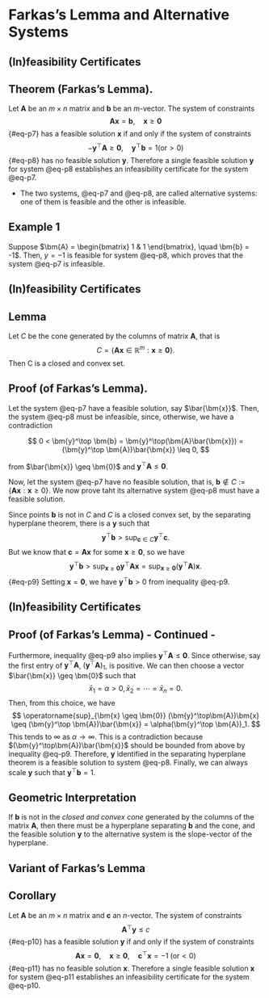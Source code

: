 # Farkas's Lemma and Alternative Systems

## (In)feasibility Certificates

::: {.callout-tip icon=false}
## Theorem (Farkas's Lemma).
Let $\bm{A}$ be an $m \times n$ matrix and $\bm{b}$ be an $m$-vector. The system
of constraints 
$$ \bm{Ax} = \bm{b}, \quad \bm{x} \geq \bm{0} $$ {#eq-p7}
has a feasible solution $\bm{x}$ if and only if the system of constraints 
$$ -\bm{y}^\top \bm{A} \geq \bm{0}, \quad \bm{y}^\top \bm{b} = 1 (\text{or} > 0)
$$ {#eq-p8}
has no feasible solution $\bm{y}$. Therefore a single feasible solution $\bm{y}$
for system @eq-p8 establishes an infeasibility certificate for the system
@eq-p7.
:::

* The two systems, @eq-p7 and @eq-p8, are called alternative systems: one of
them is feasible and the other is infeasible.

::: {.callout-important icon=false}
## Example 1
Suppose $\bm{A} = \begin{bmatrix} 1 & 1 \end{bmatrix}, \quad \bm{b} = -1$.
Then, $y = -1$ is feasible for system @eq-p8, which proves that the system
@eq-p7 is infeasible.
:::


## (In)feasibility Certificates {.smaller}

::: {.callout-tip icon=false}
## Lemma
Let $C$ be the cone generated by the columns of matrix $\bm{A}$, that is 
$$ C = \{\bm{Ax} \in \mathbb{R}^m: \bm{x} \geq \bm{0}\}. $$ Then C is a closed
and convex set.
:::

::: {.callout-note icon=false}
## Proof (of Farkas's Lemma).
Let the system @eq-p7 have a feasible solution, say $\bar{\bm{x}}$. Then, the
system @eq-p8 must be infeasible, since, otherwise, we have a contradiction

$$ 0 < \bm{y}^\top \bm{b} = \bm{y}^\top(\bm{A}\bar{\bm{x}}) = (\bm{y}^\top
\bm{A})\bar{\bm{x}} \leq 0, $$

from $\bar{\bm{x}} \geq \bm{0}$ and $\bm{y}^\top \bm{A} \leq \bm{0}$.

Now, let the system @eq-p7 have no feasible solution, that is, $\bm{b} \notin C
:= \{\bm{Ax}: \bm{x} \geq 0\}$. We now prove taht its alternative system @eq-p8
must have a feasible solution.

Since points $\bm{b}$ is not in $C$ and $C$ is a closed convex set, by the
separating hyperplane theorem, there is a $\bm{y}$ such that $$ \bm{y}^\top
\bm{b} > \operatorname{sup}_{\bm{c} \in C} \bm{y}^\top \bm{c}. $$ But we know
that $\bm{c} = \bm{Ax}$ for some $\bm{x} \geq \bm{0}$, so we have
$$ \bm{y}^\top \bm{b} > \operatorname{sup}_{\bm{x}\geq\bm{0}} \bm{y}^\top
\bm{Ax} = \operatorname{sup}_{\bm{x} \geq \bm{0}} (\bm{y}^\top \bm{A})\bm{x}. $$ {#eq-p9}
Setting $\bm{x} = \bm{0}$, we have $\bm{y}^\top \bm{b} > 0$ from inequality
@eq-p9.
:::


## (In)feasibility Certificates {.smaller}

::: {.callout-note icon=false}
## Proof (of Farkas's Lemma) - Continued -
Furthermore, inequality @eq-p9 also implies $\bm{y}^\top \bm{A} \leq \bm{0}$.
Since otherwise, say the first entry of $\bm{y}^\top \bm{A}$, $(\bm{y}^\top
\bm{A})_1$, is positive. We can then choose a vector $\bar{\bm{x}} \geq \bm{0}$
such that 
$$ \bar{x}_1 = \alpha > 0, \bar{x}_2 = \cdots = \bar{x}_n = 0. $$
Then, from this choice, we have
$$ \operatorname{sup}_{\bm{x} \geq \bm{0}} (\bm{y}^\top\bm{A})\bm{x} \geq
(\bm{y}^\top \bm{A})\bar{\bm{x}} = \alpha(\bm{y}^\top \bm{A})_1. $$
This tends to $\infty$ as $\alpha \rightarrow \infty$. This is a contradiction
because $(\bm{y}^\top\bm{A})\bar{\bm{x}}$ should be bounded from above by
inequality @eq-p9. Therefore, $\bm{y}$ identified in the separating hyperplane
theorem is a feasible solution to system @eq-p8. Finally, we can always scale
$\bm{y}$ such that $\bm{y}^\top \bm{b} = 1$.
:::


::: {.callout-important icon=false}
## Geometric Interpretation
If $\bm{b}$ is not in the _closed and convex cone_ generated by the columns of
the matrix $\bm{A}$, then there must be a hyperplane separating $\bm{b}$ and the
cone, and the feasible solution $\bm{y}$ to the alternative system is the
slope-vector of the hyperplane.
:::


## Variant of Farkas's Lemma

::: {.callout-tip icon=false}
## Corollary
Let $\bm{A}$ be an $m \times n$ matrix and $\bm{c}$ an $n$-vector. The system of
constraints 
$$ \bm{A}^\top \bm{y} \leq c $$ {#eq-p10}
has a feasible solution $\bm{y}$ if and only if the system of constraints
$$ \bm{Ax} = \bm{0}, \quad \bm{x} \geq \bm{0}, \quad \bm{c}^\top \bm{x} = -1 \;
(\text{or} < 0) $$ {#eq-p11}
has no feasible solution $\bm{x}$. Therefore a single feasible solution $\bm{x}$
for system @eq-p11 establishes an infeasibility certificate for the system
@eq-p10.
:::
